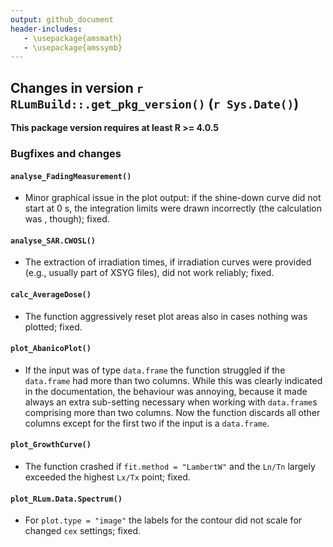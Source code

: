 ```yaml
---
output: github_document
header-includes:
   - \usepackage{amsmath}
   - \usepackage{amssymb}
---
```

<!-- NEWS.md was auto-generated by NEWS.Rmd. Please DO NOT edit by hand!-->

## Changes in version `r RLumBuild::.get_pkg_version()` (`r Sys.Date()`)

**This package version requires at least R >= 4.0.5**

### Bugfixes and changes

#### `analyse_FadingMeasurement()`
* Minor graphical issue in the plot output: if the shine-down curve did not start 
at 0 s, the integration limits were drawn incorrectly (the calculation was , though); fixed. 

#### `analyse_SAR.CWOSL()` 
* The extraction of irradiation times, if irradiation curves were 
provided (e.g., usually part of XSYG files), did not work reliably; fixed.

#### `calc_AverageDose()`
* The function aggressively reset plot areas also in cases nothing was plotted; fixed. 

#### `plot_AbanicoPlot()`
* If the input was of type `data.frame` the function struggled if the `data.frame` 
had more than two columns. While this was clearly indicated in the documentation, 
the behaviour was annoying, because it made always an extra sub-setting necessary 
when working with `data.frame`s comprising more than two columns. Now the function discards
all other columns except for the first two if the input is a `data.frame`.

#### `plot_GrowthCurve()`
* The function crashed if `fit.method = "LambertW"` and the `Ln/Tn` largely 
exceeded the highest `Lx/Tx` point; fixed.

#### `plot_RLum.Data.Spectrum()`
* For `plot.type = "image"` the labels for the contour did not scale for changed 
`cex` settings; fixed.

